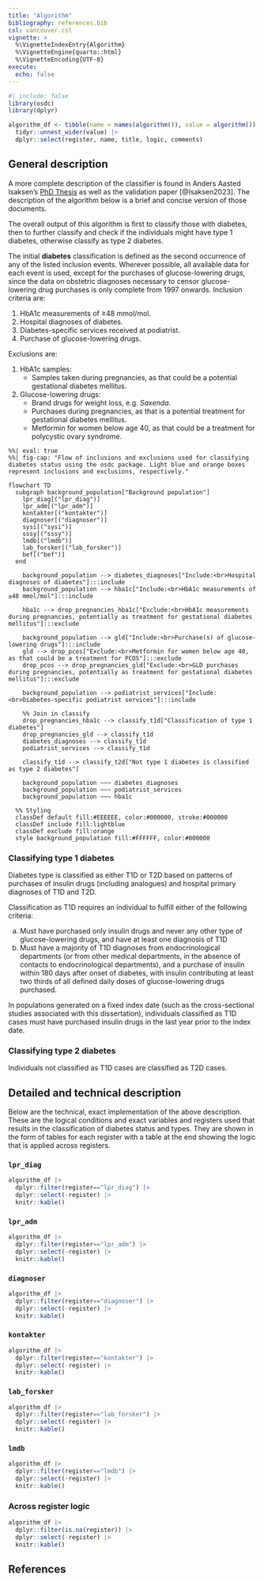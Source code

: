 ```yaml
---
title: "Algorithm"
bibliography: references.bib
csl: vancouver.csl
vignette: >
  %\VignetteIndexEntry{Algorithm}
  %\VignetteEngine{quarto::html}
  %\VignetteEncoding{UTF-8}
execute: 
  echo: false
---
```


```r
#| include: false
library(osdc)
library(dplyr)

algorithm_df <- tibble(name = names(algorithm()), value = algorithm()) |>
  tidyr::unnest_wider(value) |>
  dplyr::select(register, name, title, logic, comments)
```

## General description

A more complete description of the classifier is found in Anders Aasted
Isaksen's [PhD Thesis](https://aastedet.github.io/dissertation/) as well
as the validation paper [@Isaksen2023]. The description of the algorithm
below is a brief and concise version of those documents.

The overall output of this algorithm is first to classify those with
diabetes, then to further classify and check if the individuals might
have type 1 diabetes, otherwise classify as type 2 diabetes.

The initial **diabetes** classification is defined as the second
occurrence of any of the listed inclusion events. Wherever possible, all
available data for each event is used, except for the purchases of
glucose-lowering drugs, since the data on obstetric diagnoses necessary
to censor glucose-lowering drug purchases is only complete from 1997
onwards. Inclusion criteria are:

1.  HbA1c measurements of ≥48 mmol/mol.
2.  Hospital diagnoses of diabetes.
3.  Diabetes-specific services received at podiatrist.
4.  Purchase of glucose-lowering drugs.

Exclusions are:

1.  HbA1c samples:
    -   Samples taken during pregnancies, as that could be a potential
        gestational diabetes mellitus.
2.  Glucose-lowering drugs:
    -   Brand drugs for weight loss, e.g. *Saxenda*.
    -   Purchases during pregnancies, as that is a potential treatment
        for gestational diabetes mellitus.
    -   Metformin for women below age 40, as that could be a treatment
        for polycystic ovary syndrome.

```mermaid
%%| eval: true
%%| fig-cap: "Flow of inclusions and exclusions used for classifying diabetes status using the osdc package. Light blue and orange boxes represent inclusions and exclusions, respectively."

flowchart TD
  subgraph background_population["Background population"]
    lpr_diag[("lpr_diag")]
    lpr_adm[("lpr_adm")]
    kontakter[("kontakter")]
    diagnoser[("diagnoser")]
    sysi[("sysi")]
    sssy[("sssy")]
    lmdb[("lmdb")]
    lab_forsker[("lab_forsker")]
    bef[("bef")]
  end

    background_population --> diabetes_diagnoses["Include:<br>Hospital diagnoses of diabetes"]:::include
    background_population --> hba1c["Include:<br>HbA1c measurements of ≥48 mmol/mol"]:::include

    hba1c --> drop_pregnancies_hba1c["Exclude:<br>HbA1c measurements during pregnancies, potentially as treatment for gestational diabetes mellitus"]:::exclude

    background_population --> gld["Include:<br>Purchase(s) of glucose-lowering drugs"]:::include
    gld --> drop_pcos["Exclude:<br>Metformin for women below age 40, as that could be a treatment for PCOS"]:::exclude
    drop_pcos --> drop_pregnancies_gld["Exclude:<br>GLD purchases during pregnancies, potentially as treatment for gestational diabetes mellitus"]:::exclude
    
    background_population --> podiatrist_services["Include:<br>Diabetes-specific podiatrist services"]:::include

    %% Join in classify
    drop_pregnancies_hba1c --> classify_t1d["Classification of type 1 diabetes"]
    drop_pregnancies_gld --> classify_t1d
    diabetes_diagnoses --> classify_t1d
    podiatrist_services --> classify_t1d

    classify_t1d --> classify_t2d["Not type 1 diabetes is classified as type 2 diabetes"]

    background_population ~~~ diabetes_diagnoses
    background_population ~~~ podiatrist_services
    background_population ~~~ hba1c

  %% Styling
  classDef default fill:#EEEEEE, color:#000000, stroke:#000000
  classDef include fill:lightblue
  classDef exclude fill:orange
  style background_population fill:#FFFFFF, color:#000000
```

### Classifying type 1 diabetes

Diabetes type is classified as either T1D or T2D based on patterns of
purchases of insulin drugs (including analogues) and hospital primary
diagnoses of T1D and T2D.

Classification as T1D requires an individual to fulfill either of the
following criteria:

a.  Must have purchased only insulin drugs and never any other type of
    glucose-lowering drugs, and have at least one diagnosis of T1D
b.  Must have a majority of T1D diagnoses from endocrinological
    departments (or from other medical departments, in the absence of
    contacts to endocrinological departments), and a purchase of insulin
    within 180 days after onset of diabetes, with insulin contributing
    at least two thirds of all defined daily doses of glucose-lowering
    drugs purchased.

In populations generated on a fixed index date (such as the
cross-sectional studies associated with this dissertation), individuals
classified as T1D cases must have purchased insulin drugs in the last
year prior to the index date.

### Classifying type 2 diabetes

Individuals not classified as T1D cases are classified as T2D cases.

## Detailed and technical description

Below are the technical, exact implementation of the above description.
These are the logical conditions and exact variables and registers used
that results in the classification of diabetes status and types. They
are shown in the form of tables for each register with a table at the
end showing the logic that is applied across registers.

### `lpr_diag`

```r
algorithm_df |> 
  dplyr::filter(register=="lpr_diag") |>
  dplyr::select(-register) |> 
  knitr::kable()
```

### `lpr_adm`

```r
algorithm_df |> 
  dplyr::filter(register=="lpr_adm") |>
  dplyr::select(-register) |> 
  knitr::kable()
```

### `diagnoser`

```r
algorithm_df |> 
  dplyr::filter(register=="diagnoser") |>
  dplyr::select(-register) |> 
  knitr::kable()
```

### `kontakter`

```r
algorithm_df |> 
  dplyr::filter(register=="kontakter") |>
  dplyr::select(-register) |> 
  knitr::kable()
```

### `lab_forsker`

```r
algorithm_df |> 
  dplyr::filter(register=="lab_forsker") |>
  dplyr::select(-register) |> 
  knitr::kable()
```

### `lmdb`

```r
algorithm_df |> 
  dplyr::filter(register=="lmdb") |>
  dplyr::select(-register) |> 
  knitr::kable()
```

### Across register logic

```r
algorithm_df |> 
  dplyr::filter(is.na(register)) |>
  dplyr::select(-register) |> 
  knitr::kable()
```

## References
